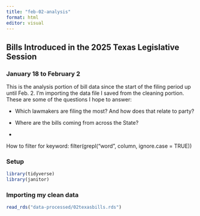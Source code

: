 ```yaml
---
title: "feb-02-analysis"
format: html
editor: visual
---
```


## Bills Introduced in the 2025 Texas Legislative Session

### January 18 to February 2

This is the analysis portion of bill data since the start of the filing period up until Feb. 2. I'm importing the data file I saved from the cleaning portion. These are some of the questions I hope to answer:

-   Which lawmakers are filing the most? And how does that relate to party?

-   Where are the bills coming from across the State?

-   

How to filter for keyword: filter(grepl("word", column, ignore.case = TRUE))

### Setup

```r
library(tidyverse)
library(janitor)
```

### Importing my clean data

```r
read_rds("data-processed/02texasbills.rds")
```
